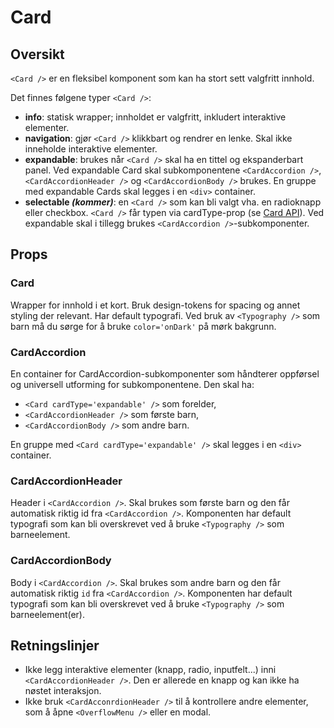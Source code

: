 
<Meta of={CardStories} />

# Card

<ComponentLinkRow
  docsHref="https://design.domstol.no/987b33f71/p/0822fe-card/b/79dd5d"
  figmaHref="https://www.figma.com/file/ewqSDmkgqDQ5PyOsRp4V5b/?node-id=3421%3A94375"
  githubHref="https://github.com/domstolene/designsystem/tree/main/packages/components/src/components/Card"
/>

## Oversikt

`<Card />` er en fleksibel komponent som kan ha stort sett valgfritt innhold.

Det finnes følgene typer `<Card />`:

- **info**: statisk wrapper; innholdet er valgfritt, inkludert interaktive elementer.
- **navigation**: gjør `<Card />` klikkbart og rendrer en lenke. Skal ikke inneholde interaktive elementer.
- **expandable**: brukes når `<Card />` skal ha en tittel og ekspanderbart panel. Ved expandable Card skal subkomponentene `<CardAccordion />`, `<CardAccordionHeader />` og `<CardAccordionBody />` brukes. En gruppe med expandable Cards skal legges i en `<div>` container.
- **selectable _(kommer)_**: en `<Card />` som kan bli valgt vha. en radioknapp eller checkbox.
  `<Card />` får typen via cardType-prop (se [Card API](#card)). Ved expandable skal i tillegg brukes `<CardAccordion />`-subkomponenter.

## Props

### <a id="card" /> Card

Wrapper for innhold i et kort. Bruk design-tokens for spacing og annet styling der relevant. Har default typografi. Ved bruk av `<Typography />` som barn må du sørge for å bruke `color='onDark'` på mørk bakgrunn.

<Canvas of={CardStories.Default} sourceState="shown" />
<Controls of={CardStories.Default} />

### CardAccordion

En container for CardAccordion-subkomponenter som håndterer oppførsel og universell utforming for subkomponentene. Den skal ha:

- `<Card cardType='expandable' />` som forelder,
- `<CardAccordionHeader />` som første barn,
- `<CardAccordionBody />` som andre barn.

En gruppe med `<Card cardType='expandable' />` skal legges i en `<div>` container.

<Canvas of={CardStories.Accordion} sourceState="shown" />

<ArgTypes of={CardAccordion} />

### CardAccordionHeader

Header i `<CardAccordion />`. Skal brukes som første barn og den får automatisk riktig id fra `<CardAccordion />`. Komponenten har default typografi som kan bli overskrevet ved å bruke `<Typography />` som barneelement.

<ArgTypes of={CardAccordionHeader} />

### CardAccordionBody

Body i `<CardAccordion />`. Skal brukes som andre barn og den får automatisk riktig `id` fra `<CardAccordion />`. Komponenten har default typografi som kan bli overskrevet ved å bruke `<Typography />` som barneelement(er).

<ArgTypes of={CardAccordionBody} />

## Retningslinjer

- Ikke legg interaktive elementer (knapp, radio, inputfelt...) inni `<CardAccordionHeader />`. Den er allerede en knapp og kan ikke ha nøstet interaksjon.
- Ikke bruk `<CardAcconrdionHeader />` til å kontrollere andre elementer, som å åpne `<OverflowMenu />` eller en modal.
